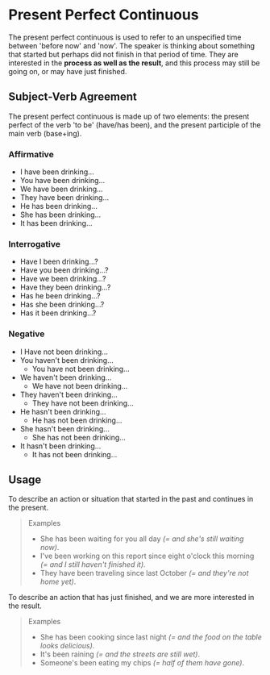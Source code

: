 # Present Perfect Continuous

The present perfect continuous is used to refer to an unspecified time between 'before now' and 'now'. The speaker is thinking about something that started but perhaps did not finish in that period of time. They are interested in the **process as well as the result**, and this process may still be going on, or may have just finished.

## Subject-Verb Agreement

The present perfect continuous is made up of two elements: the present perfect of the verb 'to be' (have/has been), and the present participle of the main verb (base+ing).

### Affirmative

- I have been drinking...
- You have been drinking...
- We have been drinking...
- They have been drinking...
- He has been drinking...
- She has been drinking...
- It has been drinking...

### Interrogative

- Have I been drinking...?
- Have you been drinking...?
- Have we been drinking...?
- Have they been drinking...?
- Has he been drinking...?
- Has she been drinking...?
- Has it been drinking...?

### Negative

- I Have not been drinking...
- You haven't been drinking...
  - You have not been drinking...
- We haven't been drinking...
  - We have not been drinking...
- They haven't been drinking...
  - They have not been drinking...
- He hasn't been drinking...
  - He has not been drinking...
- She hasn't been drinking...
  - She has not been drinking...
- It hasn't been drinking...
  - It has not been drinking...

## Usage

To describe an action or situation that started in the past and continues in the present.

> Examples
>
> - She has been waiting for you all day _(= and she's still waiting now)_.
> - I've been working on this report since eight o'clock this morning _(= and I still haven't finished it)_.
> - They have been traveling since last October _(= and they're not home yet)_.

To describe an action that has just finished, and we are more interested in the result.

> Examples
>
> - She has been cooking since last night _(= and the food on the table looks delicious)_.
> - It's been raining _(= and the streets are still wet)_.
> - Someone's been eating my chips _(= half of them have gone)_.
